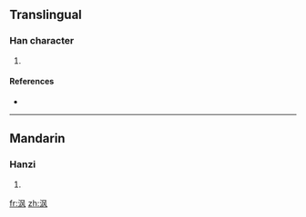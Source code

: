{{also|渢}}
==Translingual==

===Han character===
{{Han char|rn=85|rad=水|as=04|sn=7|four=|canj=水竹弓大 (EHNK)}}

# {{defn|Han|sort=水04}}

====References====
* {{Han ref|kx=0612.121|hdz=31570.040|uh=6CA8|ud=27816}}

----

==Mandarin==

===Hanzi===
{{cmn-hanzi|pin=[[féng]] ([[feng2]])|wg=feng<sup>2</sup>}}

# {{defn|Mandarin}}

[[fr:沨]]
[[zh:沨]]